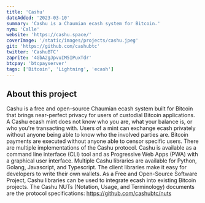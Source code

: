 ```yaml
---
title: 'Cashu'
dateAdded: '2023-03-10'
summary: 'Cashu is a Chaumian ecash system for Bitcoin.'
nym: 'Calle'
website: 'https://cashu.space/'
coverImage: '/static/images/projects/cashu.jpeg'
git: 'https://github.com/cashubtc'
twitter: 'CashuBTC'
zaprite: '4GbA2gJpvuIM5IPuxTdr'
btcpay: 'btcpayserver'
tags: ['Bitcoin', 'Lightning', 'ecash']
---
```


## About this project

Cashu is a free and open-source Chaumian ecash system built for Bitcoin that brings near-perfect privacy for users of custodial Bitcoin applications. A Cashu ecash mint does not know who you are, what your balance is, or who you're transacting with. Users of a mint can exchange ecash privately without anyone being able to know who the involved parties are. Bitcoin payments are executed without anyone able to censor specific users. There are multiple implementations of the Cashu protocol. Cashu is available as a command line interface (CLI) tool and as Progressive Web Apps (PWA) with a graphical user interface. Multiple Cashu libraries are available for Python, Golang, Javascript, and Typescript. The client libraries make it easy for developers to write their own wallets. As a Free and Open-Source Software Project, Cashu libraries can be used to integrate ecash into existing Bitcoin projects. The Cashu NUTs (Notation, Usage, and Terminology) documents are the protocol specifications: https://github.com/cashubtc/nuts